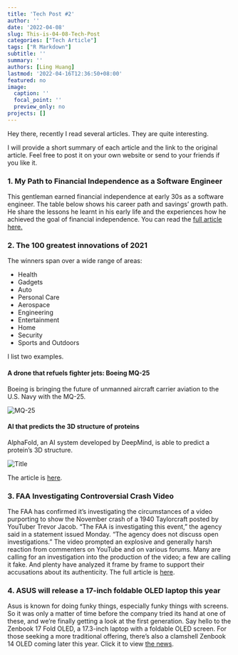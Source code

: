 ```yaml
---
title: 'Tech Post #2'
author: ''
date: '2022-04-08'
slug: This-is-04-08-Tech-Post
categories: ["Tech Article"]
tags: ["R Markdown"]
subtitle: ''
summary: ''
authors: [Ling Huang]
lastmod: '2022-04-16T12:36:50+08:00'
featured: no
image:
  caption: ''
  focal_point: ''
  preview_only: no
projects: []
---
```


Hey there, recently I read several articles. They are quite interesting.

I will provide a short summary of each article and the link to the original article. Feel free to post it on your own website or send to your friends if you like it.

### 1.  My Path to Financial Independence as a Software Engineer
This gentleman earned financial independence at early 30s as a software engineer. The table below shows his career path and savings' growth path. He share the lessons he learnt in his early life and the experiences how he achieved the goal of financial independence. You can read the [full article here.]( https://software.rajivprab.com/2021/12/26/my-path-to-financial-independence-as-a-software-engineer)
  


### 2.  The 100 greatest innovations of 2021
The winners span over a wide range of areas:  

* Health  
* Gadgets  
- Auto  
- Personal Care  
- Aerospace  
- Engineering  
- Entertainment  
- Home  
- Security  
- Sports and Outdoors  

I list two examples.

#### A drone that refuels fighter jets: Boeing MQ-25  

Boeing is bringing the future of unmanned aircraft carrier aviation to the U.S. Navy with the MQ-25.

![](drone.jpg "MQ-25")

#### AI that predicts the 3D structure of proteins  
AlphaFold, an AI system developed by DeepMind, is able to predict a protein's 3D structure.

![](ai.jpg "Title")

The article is [here](https://www.popsci.com/technology/best-of-whats-new-2021/#Aerospace).

### 3.  FAA Investigating Controversial Crash Video  
The FAA has confirmed it's investigating the circumstances of a video purporting to show the November crash of a 1940 Taylorcraft posted by YouTuber Trevor Jacob. "The FAA is investigating this event," the agency said in a statement issued Monday. "The agency does not discuss open investigations."  The video prompted an explosive and generally harsh reaction from commenters on YouTube and on various forums. Many are calling for an investigation into the production of the video; a few are calling it fake. And plenty have analyzed it frame by frame to support their accusations about its authenticity.
The full article is [here](https://www.avweb.com/aviation-news/plane-crash-video-sparks-online-backlash).

### 4.  ASUS will release a 17-inch foldable OLED laptop this year
Asus is known for doing funky things, especially funky things with screens. So it was only a matter of time before the company tried its hand at one of these, and we're finally getting a look at the first generation. Say hello to the Zenbook 17 Fold OLED, a 17.3-inch laptop with a foldable OLED screen. For those seeking a more traditional offering, there's also a clamshell Zenbook 14 OLED coming later this year. Click it to view [the news](https://www.theverge.com/2022/1/5/22867624/asus-zenbook-17-fold-oled-foldable-laptop-tablet-specs-price-release-date).
